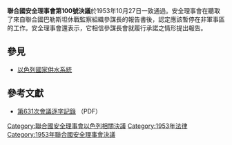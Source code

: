 {{Infobox UN resolution
|number = 100
|organ = SC
|date = 10月27日
|year = 1953年
|meeting = 631
|code = S/3128
|document = http://www.un.org/zh/documents/view_doc.asp?symbol=S/RES/100(1953)
|for = 11
|abstention = 0 
|against = 0
|subject = [[巴勒斯坦問題|巴勒斯坦問題]]
|result = 一致通過
|image = 
|caption = 
}}

'''聯合國安全理事會第100號決議'''於1953年10月27日一致通過。安全理事會在聽取了來自聯合國巴勒斯坦休戰監察組織參謀長的報告書後，認定應該暫停在非軍事區的工作。安全理事會還表示，它相信參謀長會就履行承諾之情形提出報告。

==參見==
*[[以色列國家供水系統|以色列國家供水系統]]

==參考文獻==
*[http://www.un.org/zh/documents/view_doc.asp?symbol=S/PV.631 第631次會議逐字記錄] （PDF）

{{wikisource|聯合國安理會決議案一〇〇}}
{{UNSCR 1953}}

[[Category:聯合國安全理事會以色列相關決議|Category:聯合國安全理事會以色列相關決議]]
[[Category:1953年法律|Category:1953年法律]]
[[Category:1953年聯合國安全理事會決議|Category:1953年聯合國安全理事會決議]]